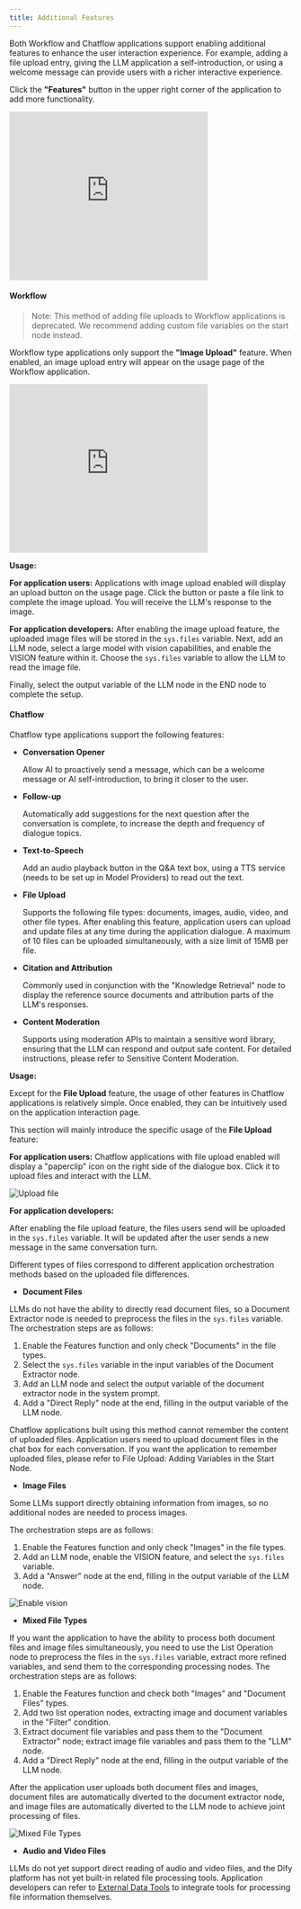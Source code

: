 ```yaml
---
title: Additional Features
---
```



Both Workflow and Chatflow applications support enabling additional features to enhance the user interaction experience. For example, adding a file upload entry, giving the LLM application a self-introduction, or using a welcome message can provide users with a richer interactive experience.

Click the **"Features"** button in the upper right corner of the application to add more functionality.

<iframe
  src="https://www.motionshot.app/walkthrough/6773d34ad27e58127b913945/embed?fullscreen=1&hideAsSteps=1&hideCopy=1&hideDownload=1&hideSteps=1"
  width="70%"
  height="300px"
  frameborder="0"
  allowfullscreen
></iframe>

#### Workflow

> Note: This method of adding file uploads to Workflow applications is deprecated. We recommend adding custom file variables on the start node instead.

Workflow type applications only support the **"Image Upload"** feature. When enabled, an image upload entry will appear on the usage page of the Workflow application.

<iframe
  src="https://www.motionshot.app/walkthrough/6773d3d86a0c3ed534f24da9/embed?fullscreen=1&hideAsSteps=1&hideCopy=1&hideDownload=1&hideSteps=1"
  width="70%"
  height="300px"
  frameborder="0"
  allowfullscreen
></iframe>

**Usage:**

**For application users:** Applications with image upload enabled will display an upload button on the usage page. Click the button or paste a file link to complete the image upload. You will receive the LLM's response to the image.

**For application developers:** After enabling the image upload feature, the uploaded image files will be stored in the `sys.files` variable. Next, add an LLM node, select a large model with vision capabilities, and enable the VISION feature within it. Choose the `sys.files` variable to allow the LLM to read the image file.

Finally, select the output variable of the LLM node in the END node to complete the setup.

#### Chatflow

Chatflow type applications support the following features:

*   **Conversation Opener**

    Allow AI to proactively send a message, which can be a welcome message or AI self-introduction, to bring it closer to the user.
*   **Follow-up**

    Automatically add suggestions for the next question after the conversation is complete, to increase the depth and frequency of dialogue topics.
*   **Text-to-Speech**

    Add an audio playback button in the Q\&A text box, using a TTS service (needs to be set up in Model Providers) to read out the text.
*   **File Upload**

    Supports the following file types: documents, images, audio, video, and other file types. After enabling this feature, application users can upload and update files at any time during the application dialogue. A maximum of 10 files can be uploaded simultaneously, with a size limit of 15MB per file.
*   **Citation and Attribution**

    Commonly used in conjunction with the "Knowledge Retrieval" node to display the reference source documents and attribution parts of the LLM's responses.
*   **Content Moderation**

    Supports using moderation APIs to maintain a sensitive word library, ensuring that the LLM can respond and output safe content. For detailed instructions, please refer to Sensitive Content Moderation.

**Usage:**

Except for the **File Upload** feature, the usage of other features in Chatflow applications is relatively simple. Once enabled, they can be intuitively used on the application interaction page.

This section will mainly introduce the specific usage of the **File Upload** feature:

**For application users:** Chatflow applications with file upload enabled will display a "paperclip" icon on the right side of the dialogue box. Click it to upload files and interact with the LLM.

![Upload file](https://assets-docs.dify.ai/dify-enterprise-mintlify/en/guides/workflow/b18af11da3f339c496193d9732906849.png)

**For application developers:**

After enabling the file upload feature, the files users send will be uploaded in the `sys.files` variable. It will be updated after the user sends a new message in the same conversation turn.

Different types of files correspond to different application orchestration methods based on the uploaded file differences.

* **Document Files**

LLMs do not have the ability to directly read document files, so a Document Extractor node is needed to preprocess the files in the `sys.files` variable. The orchestration steps are as follows:

1. Enable the Features function and only check "Documents" in the file types.
2. Select the `sys.files` variable in the input variables of the Document Extractor node.
3. Add an LLM node and select the output variable of the document extractor node in the system prompt.
4. Add a "Direct Reply" node at the end, filling in the output variable of the LLM node.

Chatflow applications built using this method cannot remember the content of uploaded files. Application users need to upload document files in the chat box for each conversation. If you want the application to remember uploaded files, please refer to File Upload: Adding Variables in the Start Node.

* **Image Files**

Some LLMs support directly obtaining information from images, so no additional nodes are needed to process images.

The orchestration steps are as follows:

1. Enable the Features function and only check "Images" in the file types.
2. Add an LLM node, enable the VISION feature, and select the `sys.files` variable.
3. Add a "Answer" node at the end, filling in the output variable of the LLM node.

![Enable vision](https://assets-docs.dify.ai/dify-enterprise-mintlify/en/guides/workflow/3a3582bd9bc8ea94bbdbfeefe6a78571.png)

* **Mixed File Types**

If you want the application to have the ability to process both document files and image files simultaneously, you need to use the List Operation node to preprocess the files in the `sys.files` variable, extract more refined variables, and send them to the corresponding processing nodes. The orchestration steps are as follows:

1. Enable the Features function and check both "Images" and "Document Files" types.
2. Add two list operation nodes, extracting image and document variables in the "Filter" condition.
3. Extract document file variables and pass them to the "Document Extractor" node; extract image file variables and pass them to the "LLM" node.
4. Add a "Direct Reply" node at the end, filling in the output variable of the LLM node.

After the application user uploads both document files and images, document files are automatically diverted to the document extractor node, and image files are automatically diverted to the LLM node to achieve joint processing of files.

![<strong>Mixed File Types</strong>](https://assets-docs.dify.ai/dify-enterprise-mintlify/en/guides/workflow/66471e8e67b2ede0c94bfa1cffeab834.png)

* **Audio and Video Files**

LLMs do not yet support direct reading of audio and video files, and the Dify platform has not yet built-in related file processing tools. Application developers can refer to [External Data Tools](../extension/api-based-extension/external-data-tool.md) to integrate tools for processing file information themselves.
